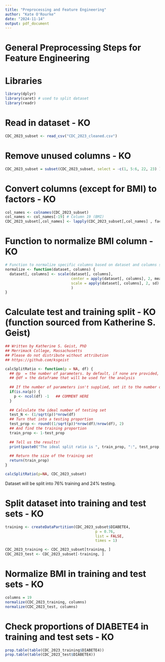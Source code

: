 ```yaml
---
title: "Preprocessing and Feature Engineering"
author: "Kate O'Rourke"
date: "2024-11-14"
output: pdf_document
---
```

# General Preprocessing Steps for Feature Engineering

# Libraries
```r
library(dplyr)
library(caret) # used to split dataset
library(readr)
```

# Read in dataset - KO
```r
CDC_2023_subset <- read_csv("CDC_2023_cleaned.csv")
```

# Remove unused columns - KO
```r
CDC_2023_subset = subset(CDC_2023_subset, select = -c(1, 5:6, 22, 23) )
```

# Convert columns (except for BMI) to factors - KO
```r
col_names <- colnames(CDC_2023_subset)
col_names <- col_names[-19] # Column 19 (BMI)
CDC_2023_subset[,col_names] <- lapply(CDC_2023_subset[,col_names] , factor)
```

# Function to normalize BMI column - KO
```r
# Function to normalize specific columns based on dataset and columns specified
normalize <- function(dataset, columns) {
  dataset[, columns] <- scale(dataset[, columns],
                              center = apply(dataset[, columns], 2, mean),
                              scale = apply(dataset[, columns], 2, sd)
                              )
}
```

# Calculate test and training split - KO (function sourced from Katherine S. Geist)
```r
## Written by Katherine S. Geist, PhD
## Merrimack College, Massachusetts
## Please do not distribute without attribution
## https://github.com/ksgeist

calcSplitRatio <- function(p = NA, df) {
  ## @p  = the number of parameters. by default, if none are provided, the number of columns (predictors) in the dataset are used
  ## @df = the dataframe that will be used for the analysis
  
  ## If the number of parameters isn't supplied, set it to the number of features minus 1 for the target
  if(is.na(p)) {
    p <- ncol(df) -1   ## COMMENT HERE
  }
  
  ## Calculate the ideal number of testing set
  test_N <- (1/sqrt(p))*nrow(df)
  ## Turn that into a testing proportion
  test_prop <- round((1/sqrt(p))*nrow(df)/nrow(df), 2)
  ## And find the training proportion
  train_prop <- 1-test_prop
  
  ## Tell us the results!
  print(paste0("The ideal split ratio is ", train_prop, ":", test_prop, " training:testing"))
  
  ## Return the size of the training set
  return(train_prop)
}

calcSplitRatio(p=NA, CDC_2023_subset)
```
Dataset will be split into 76% training and 24% testing.

# Split dataset into training and test sets - KO
```r
training <- createDataPartition(CDC_2023_subset$DIABETE4,
                                         p = 0.76,
                                         list = FALSE,
                                         times = 1)

CDC_2023_training <- CDC_2023_subset[training, ]
CDC_2023_test <- CDC_2023_subset[-training, ]
```

# Normalize BMI in training and test sets - KO
```r
columns = 19
normalize(CDC_2023_training, columns)
normalize(CDC_2023_test, columns)
```

# Check proportions of DIABETE4 in training and test sets - KO
```r
prop.table(table(CDC_2023_training$DIABETE4))
prop.table(table(CDC_2023_test$DIABETE4))
```